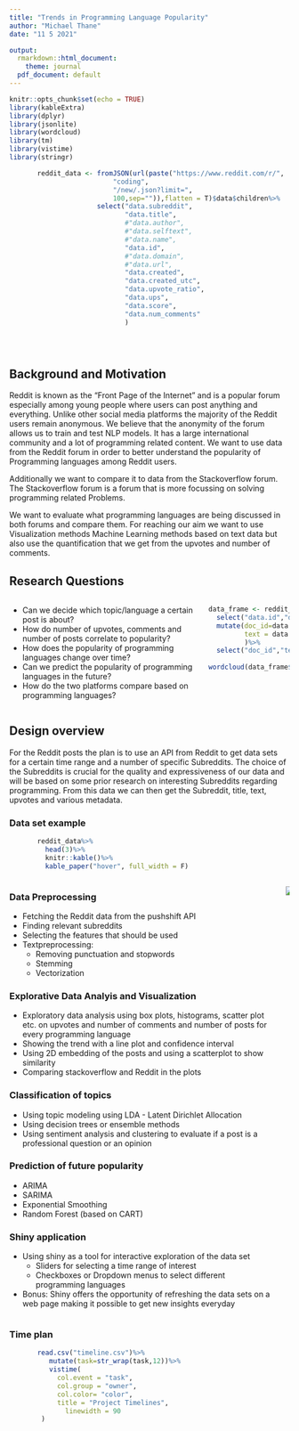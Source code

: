 ```yaml
---
title: "Trends in Programming Language Popularity"
author: "Michael Thane"
date: "11 5 2021"

output:
  rmarkdown::html_document:
    theme: journal
  pdf_document: default
---
```


```r
knitr::opts_chunk$set(echo = TRUE)
library(kableExtra)
library(dplyr)
library(jsonlite)
library(wordcloud) 
library(tm)
library(vistime)
library(stringr)
```

```r

       reddit_data <- fromJSON(url(paste("https://www.reddit.com/r/",
                          "coding",
                          "/new/.json?limit=",
                          100,sep="")),flatten = T)$data$children%>%
                      select("data.subreddit",
                             "data.title",
                             #"data.author",
                             #"data.selftext",
                             #"data.name",
                             "data.id",
                             #"data.domain",
                             #"data.url",
                             "data.created",
                             "data.created_utc",
                             "data.upvote_ratio",
                             "data.ups",
                             "data.score",
                             "data.num_comments"
                             )


      
```




## Background and Motivation

Reddit is known as the "Front Page of the Internet" and is a popular forum especially among young people where users can post anything and everything. Unlike other social media platforms the majority of the Reddit users remain anonymous. We believe that the anonymity of the forum allows us to train and test NLP models.
It has a large international community and a lot of programming related content. We want to use data from the Reddit forum in order to better understand the popularity of Programming languages among Reddit users.

Additionally we want to compare it to data from the Stackoverflow forum. The Stackoverflow forum is a forum that is more focussing on solving programming related Problems.

We want to evaluate what programming languages are being discussed in both forums and compare them. For reaching our aim we want to use Visualization methods Machine Learning methods based on text data but also use the quantification that we get from the upvotes and number of comments.


## Research Questions

::: columns

:::: column

- Can we decide which topic/language a certain post is about?
- How do number of upvotes, comments and number of posts correlate to popularity?
- How does the popularity of programming languages change over time?
- Can we predict the popularity of programming languages in the future?
- How do the two platforms compare based on programming languages?

::::

:::: column
```r
data_frame <- reddit_data %>% 
  select("data.id","data.title")%>%
  mutate(doc_id=data.id,
         text = data.title
         )%>%
  select("doc_id","text")
  
wordcloud(data_frame$text)
      
```
::::

:::


## Design overview
For the Reddit posts the plan is to use an API from Reddit to get data sets for a certain time range and a number of specific Subreddits. The choice of the Subreddits is crucial for the quality and expressiveness of our data and will be based on some prior research on interesting Subreddits regarding programming. From this data we can then get the Subreddit, title, text, upvotes and various metadata.

### Data set example

```r


       reddit_data%>%
         head(3)%>%
         knitr::kable()%>%
         kable_paper("hover", full_width = F)
```
::: columns

:::: column

### Data Preprocessing
- Fetching the Reddit data from the pushshift API 
- Finding relevant subreddits
- Selecting the features that should be used 
- Textpreprocessing:
  - Removing punctuation and stopwords
  - Stemming
  - Vectorization


### Explorative Data Analyis and Visualization
- Exploratory data analysis using box plots, histograms, scatter plot etc. on upvotes and number of comments and number of posts for every programming language
- Showing the trend with a line plot and confidence interval
- Using 2D embedding of the posts and using a scatterplot to show similarity 
- Comparing stackoverflow and Reddit in the plots

### Classification of topics
- Using topic modeling using LDA - Latent Dirichlet Allocation
- Using decision trees or ensemble methods
- Using sentiment analysis and clustering to evaluate if a post is a professional question or an opinion

### Prediction of future popularity
- ARIMA
- SARIMA
- Exponential Smoothing
- Random Forest (based on CART)



### Shiny application
- Using shiny as a tool for interactive exploration of the data set
  - Sliders for selecting a time range of interest
  - Checkboxes or Dropdown menus to select different programming languages
- Bonus: Shiny offers the opportunity of refreshing the data sets on a web page making it possible to get new insights everyday

::::

:::: column

![](diagram.png)

::::

:::
### Time plan

```r

       read.csv("timeline.csv")%>%
          mutate(task=str_wrap(task,12))%>%
          vistime(
            col.event = "task",  
            col.group = "owner", 
            col.color= "color",
            title = "Project Timelines",
              linewidth = 90
        )
```

